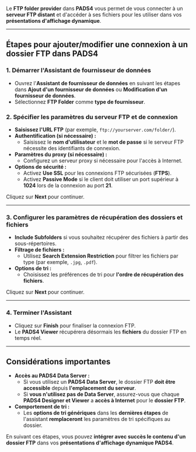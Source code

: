 Le **FTP folder provider** dans **PADS4** vous permet de vous connecter à un **serveur FTP distant** et d'accéder à ses fichiers pour les utiliser dans vos **présentations d'affichage dynamique**.

***

## **Étapes pour ajouter/modifier une connexion à un dossier FTP dans PADS4**

### **1. Démarrer l'Assistant de fournisseur de données**

* Ouvrez l'**Assistant de fournisseur de données** en suivant les étapes dans **Ajout d'un fournisseur de données** ou **Modification d'un fournisseur de données**.
* Sélectionnez **FTP Folder** comme **type de fournisseur**.

### **2. Spécifier les paramètres du serveur FTP et de connexion**

* **Saisissez l'URL FTP** (par exemple, `ftp://yourserver.com/folder/`).
* **Authentification (si nécessaire) :**
  * Saisissez le **nom d'utilisateur** et le **mot de passe** si le serveur FTP nécessite des identifiants de connexion.
* **Paramètres du proxy (si nécessaire) :**
  * Configurez un serveur proxy si nécessaire pour l'accès à Internet.
* **Options de sécurité :**
  * Activez **Use SSL** pour les connexions FTP sécurisées (**FTPS**).
  * Activez **Passive Mode** si le client doit utiliser un port supérieur à **1024** lors de la connexion au port **21**.

Cliquez sur **Next** pour continuer.

***

### **3. Configurer les paramètres de récupération des dossiers et fichiers**

* **Include Subfolders** si vous souhaitez récupérer des fichiers à partir des sous-répertoires.
* **Filtrage de fichiers :**
  * Utilisez **Search Extension Restriction** pour filtrer les fichiers par type (par exemple, `.jpg`, `.pdf`).
* **Options de tri :**
  * Choisissez les préférences de tri pour **l'ordre de récupération des fichiers**.

Cliquez sur **Next** pour continuer.

***

### **4. Terminer l'Assistant**

* Cliquez sur **Finish** pour finaliser la connexion FTP.
* Le **PADS4 Viewer** récupérera désormais les **fichiers** du dossier FTP en temps réel.

***

## **Considérations importantes**

* **Accès au PADS4 Data Server :**
  * Si vous utilisez un **PADS4 Data Server**, le dossier FTP **doit être accessible** depuis **l'emplacement du serveur**.
  * Si **vous n'utilisez pas de Data Server**, assurez-vous que chaque **PADS4 Designer et Viewer** a **accès à Internet** pour le **dossier FTP**.
* **Comportement de tri :**
  * Les **options de tri génériques** dans les **dernières étapes** de l'assistant **remplaceront** les paramètres de tri spécifiques au dossier.

En suivant ces étapes, vous pouvez **intégrer avec succès le contenu d'un dossier FTP** dans vos **présentations d'affichage dynamique PADS4**.

